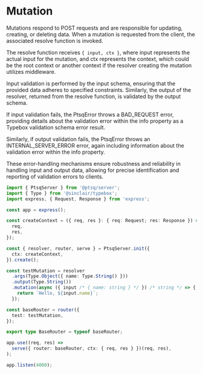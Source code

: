 # Mutation

Mutations respond to POST requests and are responsible for updating, creating, or deleting data. When a mutation is requested from the client, the associated resolve function is invoked.

The resolve function receives `{ input, ctx }`, where input represents the actual input for the mutation, and ctx represents the context, which could be the root context or another context if the resolver creating the mutation utilizes middleware.

Input validation is performed by the input schema, ensuring that the provided data adheres to specified constraints. Similarly, the output of the resolver, returned from the resolve function, is validated by the output schema.

If input validation fails, the PtsqError throws a BAD_REQUEST error, providing details about the validation error within the info property as a Typebox validation schema error result.

Similarly, if output validation fails, the PtsqError throws an INTERNAL_SERVER_ERROR error, again including information about the validation error within the info property.

These error-handling mechanisms ensure robustness and reliability in handling input and output data, allowing for precise identification and reporting of validation errors to clients.

```ts copy filename="mutation.ts"
import { PtsqServer } from '@ptsq/server';
import { Type } from '@sinclair/typebox';
import express, { Request, Response } from 'express';

const app = express();

const createContext = ({ req, res }: { req: Request; res: Response }) => ({
  req,
  res,
});

const { resolver, router, serve } = PtsqServer.init({
  ctx: createContext,
}).create();

const testMutation = resolver
  .args(Type.Object({ name: Type.String() }))
  .output(Type.String())
  .mutation(async ({ input /* { name: string } */ }) /* string */ => {
    return `Hello, ${input.name}`;
  });

const baseRouter = router({
  test: testMutation,
});

export type BaseRouter = typeof baseRouter;

app.use((req, res) =>
  serve({ router: baseRouter, ctx: { req, res } })(req, res),
);

app.listen(4000);
```
